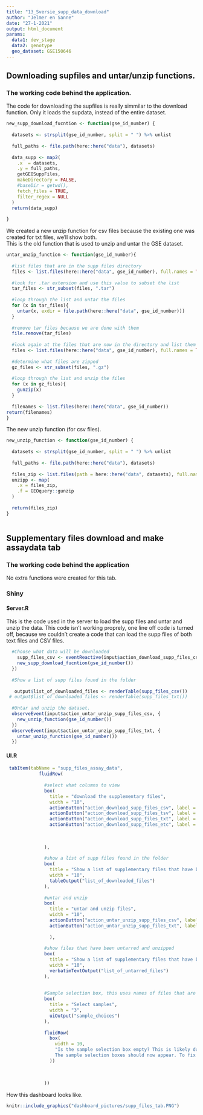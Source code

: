 ```yaml
---
title: "13_Sversie_supp_data_download"
author: "Jelmer en Sanne"
date: "27-1-2021"
output: html_document
params:
  data1: dev_stage
  data2: genotype
  geo_dataset: GSE150646
---
```




## Downloading supfiles and untar/unzip functions. 
### The working code behind the application. 

The code for downloading the supfiles is really simmilar to the download function. Only it loads the supdata, instead of the entire dataset. 
```r
new_supp_download_fucntion <- function(gse_id_number) {
  
  datasets <- strsplit(gse_id_number, split = " ") %>% unlist
  
  full_paths <- file.path(here::here("data"), datasets)  
  
  data_supp <- map2(
    .x  = datasets,
    .y = full_paths,
    getGEOSuppFiles,
    makeDirectory = FALSE, 
    #baseDir = getwd(),
    fetch_files = TRUE, 
    filter_regex = NULL
  ) 
  return(data_supp)
  
}
```

We created a new unzip function for csv files because the existing one was created for txt files, we'll show both.  
This is the old function that is used to unzip and untar the GSE dataset. 
```r
untar_unzip_function <- function(gse_id_number){
  
  #list files that are in the supp files directory 
  files <- list.files(here::here("data", gse_id_number), full.names = TRUE)
  
  #look for .tar extension and use this value to subset the list
  tar_files <- str_subset(files, ".tar")
  
  #loop through the list and untar the files
  for (x in tar_files){
    untar(x, exdir = file.path(here::here("data", gse_id_number)))
  }
  
  #remove tar files because we are done with them
  file.remove(tar_files)
  
  #look again at the files that are now in the directory and list them
  files <- list.files(here::here("data", gse_id_number), full.names = TRUE)
  
  #determine what files are zipped 
  gz_files <- str_subset(files, ".gz")
  
  #loop through the list and unzip the files
  for (x in gz_files){
    gunzip(x)
  }
  
  filenames <- list.files(here::here("data", gse_id_number))
return(filenames)
}
```

The new unzip function (for csv files).  
```r
new_unzip_function <- function(gse_id_number) {
  
  datasets <- strsplit(gse_id_number, split = " ") %>% unlist
  
  full_paths <- file.path(here::here("data"), datasets) 
  
  files_zip <- list.files(path = here::here("data", datasets), full.names = TRUE, pattern = ".gz")
  unzipp <- map(
    .x = files_zip,
    .f = GEOquery::gunzip
  )
  
  return(files_zip)
}   
   
```   


   
## Supplementary files download and make assaydata tab 

### The working code behind the application

No extra functions were created for this tab. 
    
### Shiny   
#### Server.R  

This is the code used in the server to load the supp files and untar and unzip the data. This code isn't working proprely, one line off code is turned off, because we couldn't create a code that can load the supp files of both text files and CSV files. 
```r
  #Choose what data will be downloaded
    supp_files_csv <- eventReactive(input$action_download_supp_files_csv, {
    new_supp_download_fucntion(gse_id_number())
  })
  
  #Show a list of supp files found in the folder
  
   output$list_of_downloaded_files <- renderTable(supp_files_csv())
 # output$list_of_downloaded_files <- renderTable(supp_files_txt())
  
  #Untar and unzip the dataset. 
  observeEvent(input$action_untar_unzip_supp_files_csv, {
    new_unzip_function(gse_id_number())
  })
  observeEvent(input$action_untar_unzip_supp_files_txt, {
    untar_unzip_function(gse_id_number())
  })
```

#### UI.R
```r
 tabItem(tabName = "supp_files_assay_data",
            fluidRow(
              
              #select what columns to view
              box(
                title = "download the supplementary files",
                width = "10",
                actionButton("action_download_supp_files_csv", label = "download supp files (CSV)", icon("download", lib = "font-awesome")),
                actionButton("action_download_supp_files_tsv", label = "download supp files (TSV)", icon("download", lib = "font-awesome")),
                actionButton("action_download_supp_files_txt", label = "download supp files (txt)", icon("download", lib = "font-awesome")),
                actionButton("action_download_supp_files_etc", label = "download supp files (etc)", icon("download", lib = "font-awesome"))
                
                
                
              ),
              
              #show a list of supp files found in the folder
              box(
                title = "Show a list of supplementary files that have been downloaded.",
                width = "10",
                tableOutput("list_of_downloaded_files")
              ),
            
              #untar and unzip 
              box(
                title = "untar and unzip files",
                width = "10",
                actionButton("action_untar_unzip_supp_files_csv", label = "untar and unzip supp files csv", icon("download", lib = "font-awesome")),
                actionButton("action_untar_unzip_supp_files_txt", label = "untar and unzip supp files txt", icon("download", lib = "font-awesome"))
                
                ),
              
              #show files that have been untarred and unzipped
              box(
                title = "Show a list of supplementary files that have been unzipped.",
                width = "10",
                verbatimTextOutput("list_of_untarred_files")
              ),
              
              
              #Sample selection box, this uses names of files that are in the data --> "GSE###### folder". The boxes that are selected will be saved to input$sample_choices. 
              box(
                title = "Select samples",
                width = "3",
                uiOutput("sample_choices")
              ),
              
              fluidRow(
                box(
                  width = 10,
                  "Is the sample selection box empty? This is likely due to the folder being empty at the time the GSE number was entered. To fix this simply go to the 'download dataset' tab and click another time on the 'download this GSE dataset' button. 
                  The sample selection boxes should now appear. To fix this problem some sort of 'refresh' button needs to be coded but this is not very straight-forward when submitButtons can not be used."
                ))
              
              
              
              ))
```          

How this dashboard looks like.
```r
knitr::include_graphics("dashboard_pictures/supp_files_tab.PNG")
```

